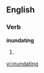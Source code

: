 
==English==

===Verb===
'''inundating'''

# {{present participle of|[[inundate]]}}

[[vi:inundating]]